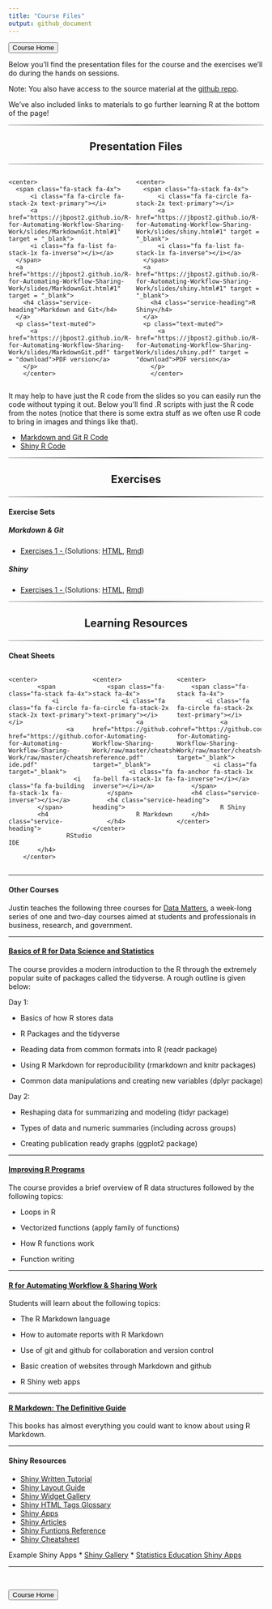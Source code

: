 ```yaml
---
title: "Course Files"
output: github_document
---
```


<head>

<link href="//maxcdn.bootstrapcdn.com/font-awesome/4.2.0/css/font-awesome.min.css" rel="stylesheet">

</head>

<a href = "https://jbpost2.github.io/R-for-Automating-Workflow-Sharing-Work/"><button type="button">Course Home</button></a>

Below you'll find the presentation files for the course and the exercises we'll do during the hands on sessions.

Note: You also have access to the source material at the [github repo](https://github.com/jbpost2/R-for-Automating-Workflow-Sharing-Work).

We've also included links to materials to go further learning R at the bottom of the page!

```{=html}
<hr style="    border: 0;
    height: 2px;
    background: #333;
    background-image: linear-gradient(to right, #ccc, #333, #ccc);">
```
<h2 class="intro-text text-center">

<center>

<strong>Presentation Files</strong>

</center>

</h2>

```{=html}
<hr style="    border: 0;
    height: 2px;
    background: #333;
    background-image: linear-gradient(to right, #ccc, #333, #ccc);">
```
::: {.row}
::: {style="width: 50%;float: left;"}
    <center>
      <span class="fa-stack fa-4x">
          <i class="fa fa-circle fa-stack-2x text-primary"></i>
          <a href="https://jbpost2.github.io/R-for-Automating-Workflow-Sharing-Work/slides/MarkdownGit.html#1" target = "_blank">
          <i class="fa fa-list fa-stack-1x fa-inverse"></i></a>
      </span>
      <a href="https://jbpost2.github.io/R-for-Automating-Workflow-Sharing-Work/slides/MarkdownGit.html#1" target = "_blank">
        <h4 class="service-heading">Markdown and Git</h4>
      </a>
      <p class="text-muted">
          <a href="https://jbpost2.github.io/R-for-Automating-Workflow-Sharing-Work/slides/MarkdownGit.pdf" target = "download">PDF version</a>
        </p>
        </center>
:::

::: {style="width: 50%;float: right;"}
    <center>
      <span class="fa-stack fa-4x">
          <i class="fa fa-circle fa-stack-2x text-primary"></i>
          <a href="https://jbpost2.github.io/R-for-Automating-Workflow-Sharing-Work/slides/shiny.html#1" target = "_blank">
          <i class="fa fa-list fa-stack-1x fa-inverse"></i></a>
      </span>
      <a href="https://jbpost2.github.io/R-for-Automating-Workflow-Sharing-Work/slides/shiny.html#1" target = "_blank">
        <h4 class="service-heading">R Shiny</h4>
      </a>
      <p class="text-muted">
          <a href="https://jbpost2.github.io/R-for-Automating-Workflow-Sharing-Work/slides/shiny.pdf" target = "download">PDF version</a>
        </p>
        </center>
:::
:::

::: {style="content: \"\";   clear: both;   display: table;"}
:::

It may help to have just the R code from the slides so you can easily run the code without typing it out. Below you'll find .R scripts with just the R code from the notes (notice that there is some extra stuff as we often use R code to bring in images and things like that).

-   <a href = "https://raw.githubusercontent.com/jbpost2/R-for-Automating-Workflow-Sharing-Work/master/slides/MarkdownGit.R" target = "download"> Markdown and Git R Code</a>
-   <a href = "https://raw.githubusercontent.com/jbpost2/R-for-Automating-Workflow-Sharing-Work/master/slides/shiny.R" target = "download"> Shiny R Code</a>

```{=html}
<hr style="    border: 0;
    height: 2px;
    background: #333;
    background-image: linear-gradient(to right, #ccc, #333, #ccc);">
```
<h2 class="intro-text text-center">

<center>

<strong>Exercises</strong>

</center>

</h2>

```{=html}
<hr style="    border: 0;
    height: 2px;
    background: #333;
    background-image: linear-gradient(to right, #ccc, #333, #ccc);">
```
#### Exercise Sets

##### Markdown & Git

-   <a href = "https://jbpost2.github.io/R-for-Automating-Workflow-Sharing-Work/exercises/Exercises1_.html"> Exercises 1 - </a> (Solutions: <a href = "https://jbpost2.github.io/R-for-Automating-Workflow-Sharing-Work/exercises/Exercises1__Solutions.html"> HTML</a>, <a href = "https://jbpost2.github.io/R-for-Automating-Workflow-Sharing-Work/exercises/Exercises1__Solutions.Rmd"> Rmd</a>)

##### Shiny

-   <a href = "https://jbpost2.github.io/R-for-Automating-Workflow-Sharing-Work/exercises/Exercises1_.html"> Exercises 1 - </a> (Solutions: <a href = "https://jbpost2.github.io/R-for-Automating-Workflow-Sharing-Work/exercises/Exercises1__Solutions.html"> HTML</a>, <a href = "https://jbpost2.github.io/R-for-Automating-Workflow-Sharing-Work/exercises/Exercises1__Solutions.Rmd"> Rmd</a>)



```{=html}
<hr style="    border: 0;
    height: 2px;
    background: #333;
    background-image: linear-gradient(to right, #ccc, #333, #ccc);">
```
<h2 class="intro-text text-center">

<center>

<strong>Learning Resources</strong>

</center>

</h2>

```{=html}
<hr style="    border: 0;
    height: 2px;
    background: #333;
    background-image: linear-gradient(to right, #ccc, #333, #ccc);">
```
#### Cheat Sheets

::: {.row}
::: {style="width: 33%;float: left;"}
    <center>
            <span class="fa-stack fa-4x">
                <i class="fa fa-circle fa-stack-2x text-primary"></i>
                    <a href="https://github.com/jbpost2/R-for-Automating-Workflow-Sharing-Work/raw/master/cheatsheets/rstudio-ide.pdf" target="_blank">
                      <i class="fa fa-building fa-stack-1x fa-inverse"></i></a>
            </span>
            <h4 class="service-heading">
                    RStudio IDE
            </h4>
        </center>
:::

::: {style="width: 33%;float: left;"}
    <center>
        <span class="fa-stack fa-4x">
            <i class="fa fa-circle fa-stack-2x text-primary"></i>
                <a href="https://github.com/jbpost2/R-for-Automating-Workflow-Sharing-Work/raw/master/cheatsheets/rmarkdown-reference.pdf" target="_blank">
              <i class="fa fa-bell fa-stack-1x fa-inverse"></i></a>
        </span>
        <h4 class="service-heading">
                R Markdown
        </h4>
    </center>
:::

::: {style="width: 33%;float: left;"}
    <center>
        <span class="fa-stack fa-4x">
            <i class="fa fa-circle fa-stack-2x text-primary"></i>
                <a href="https://github.com/jbpost2/R-for-Automating-Workflow-Sharing-Work/raw/master/cheatsheets/shiny.pdf" target="_blank">
              <i class="fa fa-anchor fa-stack-1x fa-inverse"></i></a>
        </span>
        <h4 class="service-heading">
                R Shiny
        </h4>
    </center>
:::
:::

::: {style="content: \"\";   clear: both;   display: table;"}
:::

<hr>

#### Other Courses

Justin teaches the following three courses for [Data Matters](https://datamatters.org/), a week-long series of one and two-day courses aimed at students and professionals in business, research, and government.

<hr>

<h4>

<a href = "https://jbpost2.github.io/Basics-of-R-for-Data-Science-and-Statistics/" target = "_blank">Basics of R for Data Science and Statistics</a>

</h4>

The course provides a modern introduction to the R through the extremely popular suite of packages called the tidyverse. A rough outline is given below:

Day 1:

-   Basics of how R stores data

-   R Packages and the tidyverse

-   Reading data from common formats into R (readr package)

-   Using R Markdown for reproducibility (rmarkdown and knitr packages)

-   Common data manipulations and creating new variables (dplyr package)

Day 2:

-   Reshaping data for summarizing and modeling (tidyr package)

-   Types of data and numeric summaries (including across groups)

-   Creating publication ready graphs (ggplot2 package)

<hr>

<h4>

<a href = "https://jbpost2.github.io/Improving-R-Programs/" target = "_blank">Improving R Programs</a>

</h4>

The course provides a brief overview of R data structures followed by the following topics:

-   Loops in R

-   Vectorized functions (apply family of functions)

-   How R functions work

-   Function writing

<hr>

<h4>

<a href = "https://jbpost2.github.io/R-for-Automating-Workflow-Sharing-Work/" target = "_blank">R for Automating Workflow & Sharing Work</a>

</h4>

Students will learn about the following topics:

-   The R Markdown language

-   How to automate reports with R Markdown

-   Use of git and github for collaboration and version control

-   Basic creation of websites through Markdown and github

-   R Shiny web apps

<hr>

<h4>

<a href = "https://bookdown.org/yihui/rmarkdown/" target = "_blank"> R Markdown: The Definitive Guide</a>

</h4>

This books has almost everything you could want to know about using R Markdown.

<hr>

<h4>
Shiny Resources
</h4>

* [Shiny Written Tutorial](http://shiny.rstudio.com/tutorial/)
* [Shiny Layout Guide](http://shiny.rstudio.com/articles/layout-guide.html)
* [Shiny Widget Gallery](http://shiny.rstudio.com/gallery/widget-gallery.html)
* [Shiny HTML Tags Glossary](http://shiny.rstudio.com/articles/tag-glossary.html)
* [Shiny Apps](http://www.shinyapps.io/)
* [Shiny Articles](http://shiny.rstudio.com/articles/)
* [Shiny Funtions Reference](https://shiny.rstudio.com/reference/shiny/latest/)
* [Shiny Cheatsheet](https://www.rstudio.com/wp-content/uploads/2016/01/shiny-cheatsheet.pdf)  

Example Shiny Apps
* [Shiny Gallery](https://shiny.rstudio.com/gallery/)
* [Statistics Education Shiny Apps](http://www2.stat.duke.edu/~mc301/shinyed/)

<hr>

<br>

<a href = "https://jbpost2.github.io/Improving-R-Programs/"><button type="button">Course Home</button></a>
